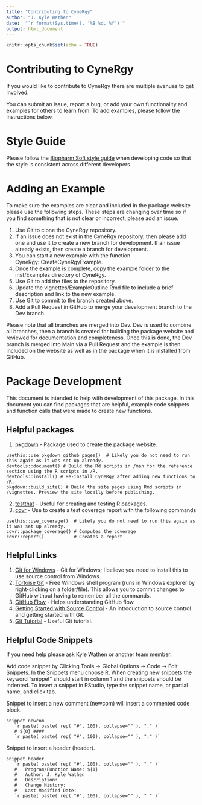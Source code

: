 ```yaml
---
title: "Contributing to CyneRgy"
author: "J. Kyle Wathen"
date:  "`r format(Sys.time(), '%B %d, %Y')`"
output: html_document
---
```


```r
knitr::opts_chunk$set(echo = TRUE)
```

# Contributing to CyneRgy

If you would like to contribute to CyneRgy there are multiple avenues to get involved. 

You can submit an issue, report a bug, or add your own functionality and examples for others to learn from. To add examples, please follow the instructions below.


# Style Guide 

Please follow the [Biopharm Soft style guide](https://biopharmsoftgrp.github.io/BioPharmSoftRStyleGuide/) when developing code so that the style is consistent across different developers. 

# Adding an Example

To make sure the examples are clear and included in the package website please use the following steps. These steps are changing over time so if you find something that is not clear or incorrect, please add an issue. 

1. Use Git to clone the CyneRgy repository. 
1. If an issue does not exist in the CyneRgy repository, then please add one and use it to create a new branch for development. If an issue already exists, then create a branch for development. 
1. You can start a new example with the function CyneRgy::CreateCyneRgyExample.
1. Once the example is complete, copy the example folder to the inst/Examples directory of CyneRgy.  
1. Use Git to add the files to the repository.  
1. Update the vignettes/ExampleOutline.Rmd file to include a brief description and link to the new example. 
1. Use Git to commit to the branch created above.
1. Add a Pull Request in GitHub to merge your development branch to the Dev branch.   

Please note that all branches are merged into Dev. Dev is used to combine all branches, then a branch is created for building the package website and reviewed for documentation and completeness. Once this is done, the Dev branch is merged into Main via a Pull Request and the example is then included on the website as well as in the package when it is installed from GitHub. 




# Package Development

This document is intended to help with development of this package. In this document you can find packages that are helpful, example code snippets and function calls that were made to create new functions. 


## Helpful packages
1. [pkgdown](https://pkgdown.r-lib.org/reference/build_home.html) - Package used to create the package website.
 ```
usethis::use_pkgdown_github_pages()  # Likely you do not need to run this again as it was set up already.
devtools::document() # Build the Rd scripts in /man for the reference section using the R scripts in /R.
devtools::install() # Re-install CyneRgy after adding new functions to /R.
pkgdown::build_site() # Build the site pages using Rmd scripts in /vignettes. Preview the site locally before publishing.
```
2. [testthat](https://testthat.r-lib.org/) - Useful for creating and testing R packages.
3. [covr](https://covr.r-lib.org/) - Use to create a test coverage report with the following commands
 ```
usethis::use_coverage()  # Likely you do not need to run this again as it was set up already.
covr::package_coverage() # Computes the coverage
covr::report()           # Creates a report
```

## Helpful Links

1. [Git for Windows](https://git-for-windows.github.io/) - Git for Windows; I believe you need to install this to use source control from Windows.
2. [Tortoise Git](https://tortoisegit.org/) - Free Windows shell program (runs in Windows explorer by right-clicking on a folder/file). This allows you to commit changes to GitHub without having to remember all the commands. 
3. [GitHub Flow](https://guides.github.com/introduction/flow/) - Helps understanding GitHub flow.
4. [Getting Started with Source Control](https://git-scm.com/book/en/v1/Getting-Started-About-Version-Control) - An introduction to source control and getting started with Git.
5. [Git Tutorial](https://backlog.com/git-tutorial/) - Useful Git tutorial. 


## Helpful Code Snippets
If you need help please ask Kyle Wathen or another team member.

Add code snippet by Clicking Tools → Global Options → Code → Edit Snippets. In the Snippets menu choose R. When creating new snippets the keyword "snippet" should start in column 1 and the snippets should be indented. To insert a snippet in RStudio, type the snippet name, or partial name, and click tab. 


Snippet to insert a new comment (newcom) will insert a commented code block.

```
snippet newcom
   `r paste( paste( rep( "#", 100), collapse="" ), "." )`
   # ${0} ####
   `r paste( paste( rep( "#", 100), collapse="" ), "." )`
```

Snippet to insert a header (header).

```
snippet header
   `r paste( paste( rep( "#", 100), collapse="" ), "." )`
   #   Program/Function Name: ${1}
   #   Author: J. Kyle Wathen
   #   Description:
   #   Change History:
   #   Last Modified Date:
   `r paste( paste( rep( "#", 100), collapse="" ), "." )`
```
